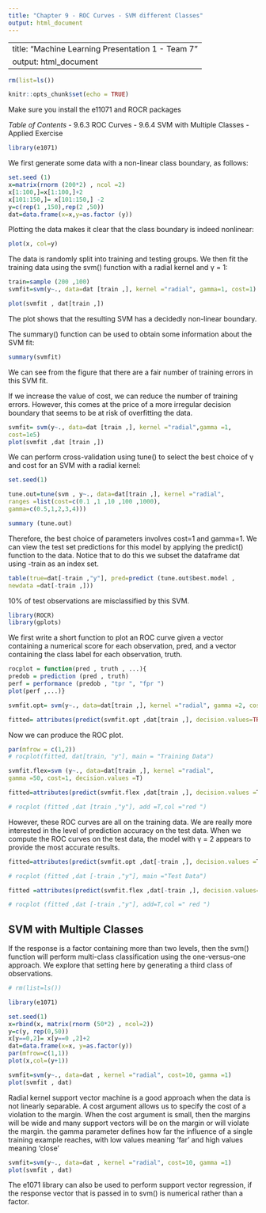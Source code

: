 ---
title: "Chapter 9 - ROC Curves - SVM different Classes"
output: html_document
---
---
title: "Machine Learning Presentation 1 - Team 7"
output: html_document
---

```{r}
rm(list=ls())
```


```{r setup, include=FALSE}
knitr::opts_chunk$set(echo = TRUE)
```

Make sure you install the e11071 and ROCR packages

*Table of Contents*
 - 9.6.3 ROC Curves
 - 9.6.4 SVM with Multiple Classes 
 - Applied Exercise 

```{r}
library(e1071)
```

We first generate some data with a non-linear class boundary, as follows:
```{r}
set.seed (1)
x=matrix(rnorm (200*2) , ncol =2)
x[1:100,]=x[1:100,]+2
x[101:150,]= x[101:150,] -2
y=c(rep(1 ,150),rep(2 ,50))
dat=data.frame(x=x,y=as.factor (y))
```

Plotting the data makes it clear that the class boundary is indeed nonlinear:
```{r}
plot(x, col=y)
```


The data is randomly split into training and testing groups. We then fit
the training data using the svm() function with a radial kernel and γ = 1:
```{r}
train=sample (200 ,100)
svmfit=svm(y~., data=dat [train ,], kernel ="radial", gamma=1, cost=1)
```


```{r}
plot(svmfit , dat[train ,])
```
The plot shows that the resulting SVM has a decidedly non-linear
boundary. 


The summary() function can be used to obtain some
information about the SVM fit:
```{r}
summary(svmfit)
```
We can see from the figure that there are a fair number of training errors in this SVM fit. 

If we increase the value of cost, we can reduce the number of training errors. However, this comes at the price of a more irregular decision boundary that seems to be at risk of overfitting the data. 



```{r}
svmfit= svm(y~., data=dat [train ,], kernel ="radial",gamma =1,
cost=1e5)
plot(svmfit ,dat [train ,])
```

We can perform cross-validation using tune() to select the best choice of γ and cost for an SVM with a radial kernel:

```{r}
set.seed(1)

tune.out=tune(svm , y~., data=dat[train ,], kernel ="radial",
ranges =list(cost=c(0.1 ,1 ,10 ,100 ,1000),
gamma=c(0.5,1,2,3,4)))

summary (tune.out)
```

Therefore, the best choice of parameters involves cost=1 and gamma=1. We
can view the test set predictions for this model by applying the predict() function to the data. Notice that to do this we subset the dataframe dat using -train as an index set.



```{r}
table(true=dat[-train ,"y"], pred=predict (tune.out$best.model ,
newdata =dat[-train ,]))
```
10% of test observations are misclassified by this SVM.

```{r}
library(ROCR)
library(gplots)
```

We first write a short function to plot an ROC curve
given a vector containing a numerical score for each observation, pred, and a vector containing the class label for each observation, truth.
```{r}
rocplot = function(pred , truth , ...){
predob = prediction (pred , truth)
perf = performance (predob , "tpr ", "fpr ")
plot(perf ,...)}
```




```{r}
svmfit.opt= svm(y~., data=dat[train ,], kernel ="radial", gamma =2, cost=1, decision.values=TRUE)

fitted= attributes(predict(svmfit.opt ,dat[train ,], decision.values=TRUE))$decision.values
```

Now we can produce the ROC plot.



```{r}
par(mfrow = c(1,2))
# rocplot(fitted, dat[train, "y"], main = "Training Data")

```



```{r}
svmfit.flex=svm (y~., data=dat[train ,], kernel ="radial",
gamma =50, cost=1, decision.values =T)

fitted=attributes(predict(svmfit.flex ,dat[train ,], decision.values =T))$decision.values

# rocplot (fitted ,dat [train ,"y"], add =T,col ="red ")
```

However, these ROC curves are all on the training data. We are really
more interested in the level of prediction accuracy on the test data. When
we compute the ROC curves on the test data, the model with γ = 2 appears
to provide the most accurate results.


```{r}
fitted=attributes(predict(svmfit.opt ,dat[-train ,], decision.values =T))$decision.values

# rocplot (fitted ,dat [-train ,"y"], main ="Test Data")

fitted =attributes(predict(svmfit.flex ,dat[-train ,], decision.values=T))$decision.values

# rocplot (fitted ,dat [-train ,"y"], add=T,col =" red ")
```









## SVM with Multiple Classes

If the response is a factor containing more than two levels, then the svm()
function will perform multi-class classification using the one-versus-one approach. We explore that setting here by generating a third class of observations.

```{r}
# rm(list=ls())
```


```{r cars}
library(e1071)

set.seed(1)
x=rbind(x, matrix(rnorm (50*2) , ncol=2))
y=c(y, rep(0,50))
x[y==0,2]= x[y==0 ,2]+2
dat=data.frame(x=x, y=as.factor(y))
par(mfrow=c(1,1))
plot(x,col=(y+1))

svmfit=svm(y~., data=dat , kernel ="radial", cost=10, gamma =1)
plot(svmfit , dat)
```

Radial kernel support vector machine is a good approach when the data is not linearly separable. A cost argument allows us to specify the cost of a violation to the margin. When the cost argument is small, then the margins will be wide and many support vectors will be on the margin or will violate the margin. the gamma parameter defines how far the influence of a single training example reaches, with low values meaning 'far' and high values meaning 'close'

```{r}
svmfit=svm(y~., data=dat , kernel ="radial", cost=10, gamma =1)
plot(svmfit , dat)
```

The e1071 library can also be used to perform support vector regression,
if the response vector that is passed in to svm() is numerical rather than a
factor.


